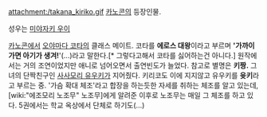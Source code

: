 attachment:/takana_kiriko.gif
[[카노콘]]의 등장인물.

성우는 [[미야자키 우이]]

[[카노콘]]에서 [[오야마다 코타]]의 클래스 메이트. 코타를 '''에로스 대왕'''이라고 부르며 ''''가까이 가면 아기가 생겨!''''(...)라고 말한다.[* 그렇다고해서 코타를 싫어하는건 아니다.] 원작에서는 거의 조연이었지만 애니로 넘어오면서 출연빈도가 늘었다. 참고로 별명은 '''키짱.''' 그녀의 단짝친구인 [[사사모리 유우키]]가 지어줬다. 키리코도 이에 지지않고 유우키를 '''윳키'''라고 부르는 중. '가슴 확대 체조'라고 합장을 하는듯한 자세를 취하는 체조를 알고 있는데, [wiki:"에조모리 노조무" 노조무]에게 알려준 이후로 노조무는 매일 그 체조를 하고 있다. 5권에서는 학교 옥상에서 단체로 하기도(...)
